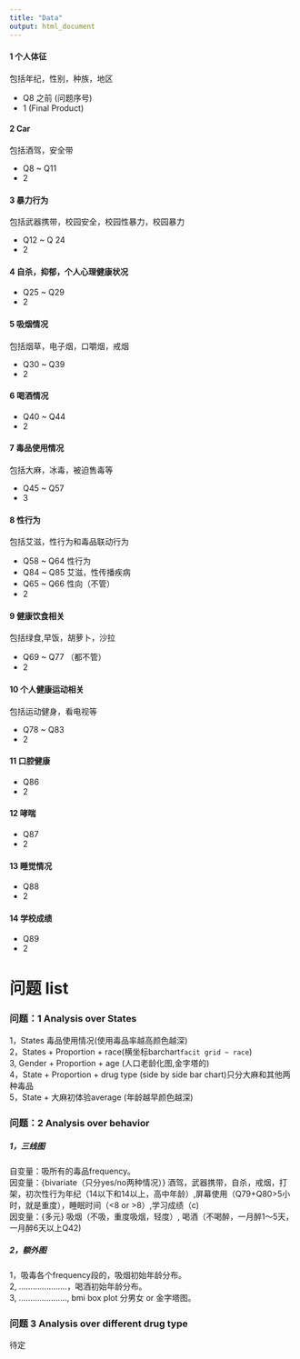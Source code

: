 ```yaml
---
title: "Data"
output: html_document
---
```


#### 1 个人体征  

包括年纪，性别，种族，地区  

- Q8 之前 (问题序号)   
- 1 (Final Product)  


#### 2 Car  

包括酒驾，安全带  

- Q8 ~ Q11  
- 2  

#### 3 暴力行为  

包括武器携带，校园安全，校园性暴力，校园暴力  

- Q12 ~ Q 24  
- 2  


#### 4 自杀，抑郁，个人心理健康状况  

- Q25 ~ Q29  
- 2  


#### 5 吸烟情况  

包括烟草，电子烟，口嚼烟，戒烟    

- Q30 ~ Q39  
- 2  

#### 6 喝酒情况  

- Q40 ~ Q44  
- 2  

#### 7 毒品使用情况  

包括大麻，冰毒，被迫售毒等  

- Q45 ~ Q57  
- 3  

#### 8 性行为  

包括艾滋，性行为和毒品联动行为  

- Q58 ~ Q64 性行为  
- Q84 ~ Q85 艾滋，性传播疾病  
- Q65 ~ Q66 性向（不管）
- 2  

#### 9 健康饮食相关  

包括绿食,早饭，胡萝卜，沙拉    

- Q69 ~ Q77    （都不管）
- 2  
 
#### 10 个人健康运动相关  
包括运动健身，看电视等  

- Q78 ~ Q83  
- 2  

#### 11 口腔健康  

- Q86  
- 2  

#### 12 哮喘  

- Q87  
- 2  

#### 13 睡觉情况  

- Q88  
- 2  

#### 14 学校成绩  

- Q89  
- 2  

# 问题 list  

### 问题：1 Analysis over States  
1，States 毒品使用情况(使用毒品率越高颜色越深)   
2，States + Proportion + race(横坐标barchart`facit grid ~ race`)   
3, Gender + Proportion + age (人口老龄化图,金字塔的)  
4，State + Proportion + drug type (side by side bar chart)只分大麻和其他两种毒品  
5，State + 大麻初体验average (年龄越早颜色越深)



### 问题：2 Analysis over behavior  
##### 1，三线图  
自变量：吸所有的毒品frequency。  
因变量：{bivariate（只分yes/no两种情况）} 酒驾，武器携带，自杀，戒烟，打架，初次性行为年纪（14以下和14以上，高中年龄）,屏幕使用（Q79+Q80>5小时，就是重度），睡眠时间（<8 or >8）,学习成绩（<c or >c)  
因变量：{多元} 吸烟（不吸，重度吸烟，轻度）, 喝酒（不喝醉，一月醉1～5天，一月醉6天以上Q42)  

##### 2，额外图  
1，吸毒各个frequency段的，吸烟初始年龄分布。  
2, .....................，喝酒初始年龄分布。  
3, ....................., bmi box plot 分男女 or 金字塔图。 



### 问题 3 Analysis over different drug type  

待定



